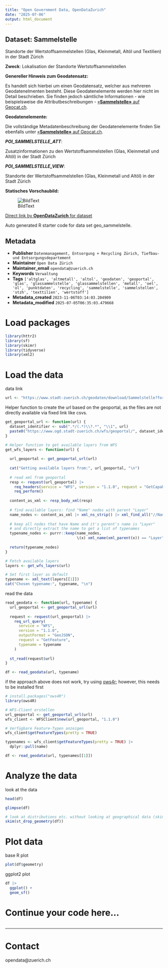 ```yaml
---
title: "Open Government Data, OpenDataZurich"
date: "2025-07-06"
output: html_document
---
```


## Dataset: Sammelstelle

Standorte der Wertstoffsammelstellen (Glas, Kleinmetall, Altöl und Textilien) in der Stadt Zürich

**Zweck**: Lokalisation der Standorte Wertstoffsammelstellen

**Genereller Hinweis zum Geodatensatz:**

Es handelt sich hierbei um einen Geodatensatz, welcher aus mehreren Geodatenelmenten besteht. Diese Geodatenelemente werden hier nicht im Detail beschrieben. Sie finden jedoch sämtliche Informationen - wie beispielsweise die Attributbeschreibungen - [«**Sammelstelle»** auf Geocat.ch](https://www.geocat.ch/geonetwork/srv/ger/catalog.search#/metadata/da0108f9-d3b8-48cb-9e22-a85fb7dd17d6).
			   

**Geodatenelemente:**

Die vollständige Metadatenbeschreibung der Geodatenelemente finden Sie ebenfalls unter [«**Sammelstelle»** auf Geocat.ch](https://www.geocat.ch/geonetwork/srv/ger/md.viewer#/full_view/da0108f9-d3b8-48cb-9e22-a85fb7dd17d6).

***POI_SAMMELSTELLE_ATT***: 

Zusatzinformationen zu den Wertstoffsammelstellen (Glas, Kleinmetall und Altöl) in der Stadt Zürich


***POI_SAMMELSTELLE_VIEW***: 

Standorte der Wertstoffsammelstellen (Glas, Kleinmetall und Altöl) in der Stadt Zürich




**Statisches Vorschaubild:**

![BildText](https://www.gis.stadt-zuerich.ch/zueriplan_docs/geocat/da0108f9-d3b8-48cb-9e22-a85fb7dd17d6.png)



[Direct link by **OpenDataZurich** for dataset](https://data.stadt-zuerich.ch/dataset/geo_sammelstelle)

Auto generated R starter code for data set geo_sammelstelle.

## Metadata

- **Publisher** `Datenmanagement, Entsorgung + Recycling Zürich, Tiefbau- und Entsorgungsdepartement`
- **Maintainer** `Open Data Zürich`
- **Maintainer_email** `opendata@zuerich.ch`
- **Keywords** `Ver­walt­ung`
- **Tags** `['altglas', 'altmetall', 'altol', 'geodaten', 'geoportal', 'glas', 'glassammelstelle', 'glassammelstellen', 'metall', 'oel', 'ol', 'punktdaten', 'recycling', 'sammelstelle', 'sammelstellen', 'stzh', 'texttilien', 'wertstoff']`
- **Metadata_created** `2023-11-06T03:14:03.204909`
- **Metadata_modified** `2025-07-05T06:35:03.479668`


# Load packages

```r
library(httr2)
library(sf)
library(skimr)
library(tidyverse)
library(xml2)
```

# Load the data

data link
```r
url <- "https://www.stadt-zuerich.ch/geodaten/download/Sammelstelle?format=geojson_link"
```


Helper function to create the url based on the geoportal, as the files are not directly available via fixed link like csvs.
```r
get_geoportal_url <- function(url) {
  dataset_identifier <- sub(".*/(.*)\\?.*", "\\1", url)
  paste0("https://www.ogd.stadt-zuerich.ch/wfs/geoportal/", dataset_identifier)
}
```

```r
# Helper function to get available layers from WFS
get_wfs_layers <- function(url) {
  
  url_geoportal <- get_geoportal_url(url)
  
  cat("Getting available layers from:", url_geoportal, "\n")
  
  # read xml from geoportal
  resp <- request(url_geoportal) |> 
    req_headers(service = "WFS", version = "1.1.0", request = "GetCapabilities") |> 
    req_perform()
  
  content_as_xml <- resp_body_xml(resp)
  
  # find available layers: find "Name" nodes with parent "Layer"
  name_nodes <- content_as_xml |> xml_ns_strip() |> xml_find_all("//Name")
  
  # keep all nodes that have Name and it's parent's name is "Layer"
  # and directly extract the name to get a list of typenames
  typename_nodes <- purrr::keep(name_nodes,
                                \(x) xml_name(xml_parent(x)) == "Layer")
  
  return(typename_nodes)
}

# Fetch available layers
layers <- get_wfs_layers(url)

# Set first layer as default
typename <- xml_text(layers[[1]])
cat("Chosen typename:", typename, "\n")
```

read the data
```r
read_geodata <- function(url, typename) {
  url_geoportal <- get_geoportal_url(url)
  
  request <- request(url_geoportal) |>
    req_url_query(
      service = "WFS",
      version = "1.1.0",
      outputFormat = "GeoJSON",
      request = "GetFeature",
      typename = typename
    )
  
  st_read(request$url)
}

df <- read_geodata(url, typename)
```

if the approach above does not work, try using [ows4r](https://eblondel.github.io/ows4R/); however, this needs to be installed first
```r
# install.packages("ows4R")
library(ows4R)

# WFS-Client erstellen
url_geoportal <- get_geoportal_url(url)
wfs_client <- WFSClient$new(url_geoportal, "1.1.0")

# Verfügbare Feature-Typen anzeigen
wfs_client$getFeatureTypes(pretty = TRUE)

typenames <- wfs_client$getFeatureTypes(pretty = TRUE) |> 
  dplyr::pull(name)

df <- read_geodata(url, typenames[[1]])
```

# Analyze the data

look at the data
```r
head(df)
```

```r
glimpse(df)
```

```r
# look at distributions etc. without looking at geographical data (skim cannot deal with geometries)
skim(st_drop_geometry(df))
```

# Plot data

base R plot
```r
plot(df$geometry)
```

ggplot2 plot
```r
df |>
  ggplot() +
  geom_sf()
```

# Continue your code here...

```r

```

------------------------------------------------------------------------

# Contact

opendata@zuerich.ch
